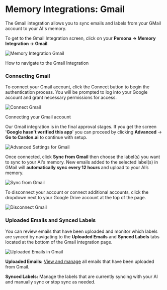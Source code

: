 # Memory Integrations: Gmail


The Gmail integration allows you to sync emails and labels from your GMail account to your AI's memory.

To get to the Gmail Integration screen, click on your **Persona -> Memory Integration -> Gmail**.

<img alt="Memory Integration Gmail" classname="block dark:hidden" src="/images/gmail-1.gif" />

How to navigate to the Gmail Integration

### Connecting Gmail

To connect your Gmail account, click the Connect button to begin the authentication process. You will be prompted to log into your Google account and grant necessary permissions for access.

<img alt="Connect Gmail" classname="block dark:hidden" src="/images/gmail-2.png" />

Connecting your Gmail account

Our Gmail integration is in the final approval stages. If you get the screen '**Google hasn't verified this app**' you can proceed by clicking **Advanced** -> **Go to Cardon.ai** to continue with setup.

<img alt="Advanced Settings for Gmail" classname="block dark:hidden" src="/images/gmail-3.gif" />

Once connected, click **Sync from Gmail** then choose the label(s) you want to sync to your AI's memory. New emails added to the selected label(s) in GMail will **automatically sync** **every 12 hours** and upload to your AI’s memory.

<img alt="Sync from Gmail" classname="block dark:hidden" src="/images/gmail-4.gif" />

To disconnect your account or connect additional accounts, click the dropdown next to your Google Drive account at the top of the page.

<img alt="Disconnect Gmail" classname="block dark:hidden" src="/images/gmail-5.gif" />

### Uploaded Emails and Synced Labels

You can review emails that have been uploaded and monitor which labels are synced by navigating to the **Uploaded Emails** and **Synced Labels** tabs located at the bottom of the Gmail integration page.

<img alt="Uploaded Emails in Gmail" classname="block dark:hidden" src="/images/gmail-6.png" />

**Uploaded Emails:** [View and manage](/o/nbVBaUyixnBYw8JgeVIt/s/dbMN7r709l6jIY1z4OHN/training-your-ai/memory-upload/managing-uploaded-data) all emails that have been uploaded from Gmail.

**Synced Labels:** Manage the labels that are currently syncing with your AI and manually sync or stop sync as needed.

